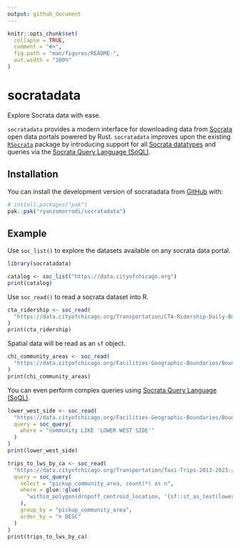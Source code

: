 ```yaml
---
output: github_document
---
```


<!-- README.md is generated from README.Rmd. Please edit that file -->

```r
knitr::opts_chunk$set(
  collapse = TRUE,
  comment = "#>",
  fig.path = "man/figures/README-",
  out.width = "100%"
)
```

# socratadata

<!-- badges: start -->
<!-- badges: end -->

Explore Socrata data with ease.

`socratadata` provides a modern interface for downloading data from [Socrata](https://socrata.com) open data portals powered by Rust. `socratadata` improves upon the existing [`RSocrata`](https://dev.socrata.com/connectors/rsocrata) package by introducing support for all [Socrata datatypes](https://dev.socrata.com/docs/datatypes/) and queries via the [Socrata Query Language (SoQL)](https://dev.socrata.com/docs/queries/).

## Installation

You can install the development version of socratadata from [GitHub](https://github.com/) with:

``` r
# install.packages("pak")
pak::pak("ryanzomorrodi/socratadata")
```

## Example

Use `soc_list()` to explore the datasets available on any socrata data portal.

```r
library(socratadata)

catalog <- soc_list("https://data.cityofchicago.org")
print(catalog)
```

Use `soc_read()` to read a socrata dataset into R.
```r
cta_ridership <- soc_read(
  "https://data.cityofchicago.org/Transportation/CTA-Ridership-Daily-Boarding-Totals/6iiy-9s97/about_data"
)
print(cta_ridership)
```

Spatial data will be read as an `sf` object.
```r
chi_community_areas <- soc_read(
  "https://data.cityofchicago.org/Facilities-Geographic-Boundaries/Boundaries-Community-Areas/igwz-8jzy/about_data"
)
print(chi_community_areas)
```

You can even perform complex queries using [Socrata Query Language (SoQL)](https://dev.socrata.com/docs/queries/).
```r
lower_west_side <- soc_read(
  "https://data.cityofchicago.org/Facilities-Geographic-Boundaries/Boundaries-Community-Areas/igwz-8jzy/about_data",
  query = soc_query(
    where = "community LIKE 'LOWER WEST SIDE'"
  )
)
print(lower_west_side)

trips_to_lws_by_ca <- soc_read(
  "https://data.cityofchicago.org/Transportation/Taxi-Trips-2013-2023-/wrvz-psew/about_data",
  query = soc_query(
    select = "pickup_community_area, count(*) as n",
    where = glue::glue(
      "within_polygon(dropoff_centroid_location, '{sf::st_as_text(lower_west_side$the_geom)}')"
    ),
    group_by = "pickup_community_area",
    order_by = "n DESC"
  )
)
print(trips_to_lws_by_ca)
```
